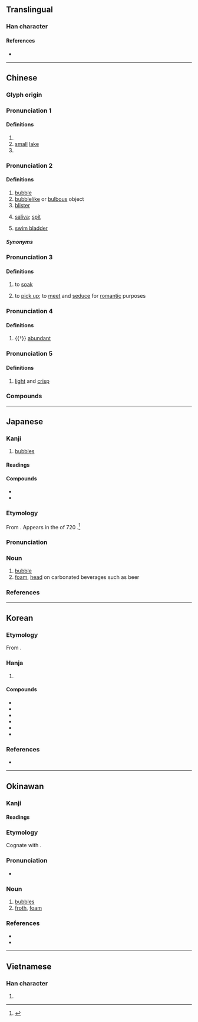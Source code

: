 {{character info}}
==Translingual==

===Han character===
{{Han char|rn=85|rad=水|as=05|sn=8|four=37112|canj=EPRU|ids=⿰氵包}}

====References====
* {{Han ref|kx=0617.070|dkj=17307|dj=1012.050|hdz=31591.050|uh=6CE1|ud=27873|bh=AA77|bd=43639}}

----

==Chinese==

===Glyph origin===
{{Han etym}}

===Pronunciation 1===
{{zh-forms|alt=脬-classifier}}
{{zh-pron
|m=pāo
|c=paau1
|mc=y<!--Does /bˠau/ have the proper noun sense only?-->
|oc=1+3
|cat=n,v,cls
}}

====Definitions====
{{zh-hanzi}}

# {{n-g|Name of a river.}}
# [[small]] [[lake]]
# {{zh-classifier|excreta}}

===Pronunciation 2===
{{zh-forms}}
{{zh-pron
|m=pào,er=y
|c=pou5,paau1
|c_note=pou5 - “bubble”; paau1 - “bulb”, e.g. {{zh-l|*燈泡}}
|h=pfs=phau
|mn=ml:phā/ml:phàu/ml:phāu/zz,tw:pho
|mn_note=pho - etymologically unrelated, meaning “bubble; saliva”
|mc=1
|oc=1
|cat=n
}}

====Definitions====
{{zh-hanzi}}

# [[bubble]]
# [[bubblelike]] or [[bulbous]] object
# [[blister]]
# {{lb|zh|Taiwanese Hokkien}} [[saliva]]; [[spit]]
# {{lb|zh|Wuhan|_|Mandarin|Liannan|_|Hakka}} [[swim bladder]]

=====Synonyms=====
{{zh-dial|魚鰾}}

===Pronunciation 3===
{{zh-forms|alt=𣶐-to soak}}
{{zh-pron
|m=pào
|c=paau3
|h=pfs=phau
|mn=phàu
|oc=2
|cat=v
}}

====Definitions====
{{zh-hanzi}}

# to [[soak]]
# {{lb|zh|informal}} to [[pick up]]; to [[meet]] and [[seduce]] for [[romantic]] purposes

===Pronunciation 4===
{{zh-forms}}
{{zh-pron
|m=páo
|c=paau4
|cat=a
}}

====Definitions====
{{zh-hanzi}}

# {{†}} [[abundant]]

===Pronunciation 5===
{{zh-forms|alt=啵}}
{{zh-pron
|mn=phò
|cat=a
}}

====Definitions====
{{zh-hanzi}}

# {{lb|zh|Min Nan}} [[light]] and [[crisp]]

===Compounds===
{{zh-der|豆泡|燈泡|泡泡|泡沫|幻泡|夢幻泡影|充氣燈泡|冒泡兒|化為泡影|一泡子|冒泡|一泡|如法泡製|卵泡|泡漩|泡螺|潦漿泡|泡沫經濟|泡棉|泡麵|打泡|沖泡|泡飯|泡沫紅茶|泡麵哲學|泡影|眼泡|泡沫水泥|泡泡糖|泡沫橡膠|泡貨|泡湯|海泡石|燎漿泡|泡沫車|泡沫浴|液泡膜|泡水|液泡|泡磨菇|泡沫塑膠|泡沫玻璃|氣泡室|發泡成形|浸泡|泡茶|泡芙|燎泡|泡病號|濾泡期|濾泡|氣泡|潦泡|氣泡病|泡麵市場|泡菜|泡茶館|泡疹|泡燈|泡滾|泡沫髮膠|泡桐|泡幻|泡妞|泡沫劑|泡蘑菇|水泡|美得冒泡|肉眼泡兒|肥皂泡|電燈泡|肺泡}}

{{zh-cat|Intermediate}}

----

==Japanese==

===Kanji===
{{ja-kanji|grade=c|rs=水05}}

# [[bubble]]s

====Readings====
{{ja-readings
|goon=ひょう<へう
|kanon=ほう<はう
|kun=あわ-, あぶく-
}}

====Compounds====
* {{ja-r|泡盛|あわもり}}
* {{ja-r|発泡酒|はっぽうしゅ}}

===Etymology===
{{ja-kanjitab|yomi=k|あわ|alt=沫}}

From {{inh|ja|ojp|sort=あわ|-}}.  Appears in the ''{{w|Nihon Shoki}}'' of 720 {{CE}}.<ref name="KDJ">{{R:Kokugo Dai Jiten}}</ref>

===Pronunciation===
{{ja-pron|あわ|acc=2|acc_ref=DJR}}

===Noun===
{{ja-noun|あわ}}

# [[bubble]]
# [[foam]], [[head]] on carbonated beverages such as beer

===References===
<references/>

----

==Korean==

===Etymology===
From {{der|ko|ltc|-}} {{ltc-l|泡|id=1}}. {{hanja-hunmong|포|pwo|地理#상06A}}

===Hanja===
{{ko-hanja-search}}
{{ko-hanja|거품|포}}

# {{hanja form of|포|[[bubble]]s}}

====Compounds====
{{der-top3|Compounds}}
* {{ko-l|포말|泡沫}}
* {{ko-l|수포|水泡}}
* {{ko-l|기포|氣泡}}
* {{ko-l|발포|發泡}}
* {{ko-l|발포제|發泡劑}}
* {{ko-l|기포제|起泡劑}}
{{der-bottom}}

===References===
* {{R:hanjadoc|5884}}

----

==Okinawan==

===Kanji===
{{ryu-kanji|rs=水05}}

====Readings====
{{ryu-readings
|kun=あー-
}}

===Etymology===
{{ryu-kanjitab|あー|yomi=k|alt=沫}}
Cognate with {{cog|ja|泡|tr=awa}}.

===Pronunciation===
* {{IPA|ryu|/ʔaː/|sort=ああ}}

===Noun===
{{ryu-noun|あー}}

# [[bubble]]s
# [[froth]], [[foam]]

===References===
* {{R:JLect|あー【泡・沫】|4024|aa}}
* {{R:Shuri-Naha Dialect Dictionary|アー|00002}}

----

==Vietnamese==

===Han character===
{{vi-readings|reading=bàu, bảo, bào, bầu, phao|rs=水05}}

# {{rfdef|vi|sort=水05}}
